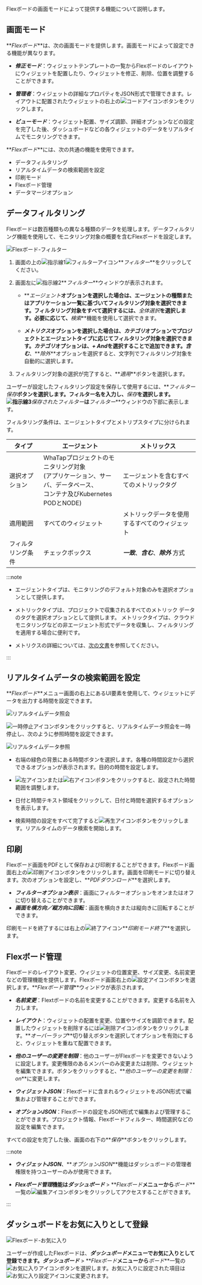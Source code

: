 Flexボードの画面モードによって提供する機能について説明します。

## 画面モード

**_Flexボード_**は、次の画面モードを提供します。画面モードによって設定できる機能が異なります。

-   **_修正モード_**：ウィジェットテンプレートの一覧からFlexボードのレイアウトにウィジェットを配置したり、ウィジェットを修正、削除、位置を調整することができます。

-   **_管理者_**：ウィジェットの詳細なプロパティをJSON形式で管理できます。レイアウトに配置されたウィジェットの右上の![コードアイコン](/img/ico-custom-code.svg)ボタンをクリックします。

-   **_ビューモード_**：ウィジェット配置、サイズ調節、詳細オプションなどの設定を完了した後、ダッシュボードなどの各ウィジェットのデータをリアルタイムでモニタリングできます。

**_Flexボード_**には、次の共通の機能を使用できます。

-   データフィルタリング
-   リアルタイムデータの検索範囲を設定
-   印刷モード
-   Flexボード管理
-   データマージオプション

## データフィルタリング

Flexボードは数百種類もの異なる種類のデータを処理します。データフィルタリング機能を使用して、モニタリング対象の概要を含むFlexボードを設定します。

![Flexボード-フィルター](/img/flexboard-filter.png)

1.  画面の上の![指示線1](/img/number-01.png)![フィルターアイコン](/img/ico-filter.svg)**_フィルター_**をクリックしてください。 

2.  画面左に![指示線2](/img/number-02.png)**_フィルター_**ウィンドウが表示されます。

    -   **_エージェント_**オプションを選択した場合は、エージェントの種類またはアプリケーション一覧に基づいてフィルタリング対象を選択できます。フィルタリング対象をすべて選択するには、**_全体選択_**を選択します。必要に応じて、**_検索_**機能を使用して選択できます。

    -   **_メトリクス_**オプションを選択した場合は、**_カテゴリ_**オプションでプロジェクトとエージェントタイプに応じてフィルタリング対象を選択できます。**_カテゴリ_**オプションは、**_+ And_**を選択することで追加できます。**_含む_**、**_除外_**オプションを選択すると、文字列でフィルタリング対象を自動的に選択します。

3.  フィルタリング対象の選択が完了すると、**_適用_**ボタンを選択します。 

ユーザーが設定したフィルタリング設定を保存して使用するには、**_フィルター保存_**ボタンを選択します。フィルター名を入力し、**_保存_**を選択します。![指示線3](/img/number-03.png)**_保存されたフィルター_**は**_フィルター_**ウィンドウの下部に表示します。

フィルタリング条件は、エージェントタイプとメトリプスタイプに分けられます。

| タイプ       | エージェント                                                                         | メトリックス                        |
| --------- | ------------------------------------------------------------------------------ | ----------------------------- |
| 選択オプション   | WhaTapプロジェクトのモニタリング対象<br/>(アプリケーション、サーバ、データベース、<br/>コンテナ及びKubernetes PODとNODE) | エージェントを含むすべてのメトリックタグ          |
| 適用範囲      | すべてのウィジェット                                                                     | メトリックデータを使用するすべてのウィジェット       |
| フィルタリング条件 | チェックボックス                                                                       | **_一致_**、**_含む_**、**_除外_** 方式 |

:::note

-   エージェントタイプは、モニタリングのデフォルト対象のみを選択オプションとして提供します。

-   メトリックタイプは、プロジェクトで収集されるすべてのメトリック データのタグを選択オプションとして提供します。 メトリックタイプは、クラウドモニタリングなどの非エージェント形式でデータを収集し、フィルタリングを適用する場合に便利です。

-   メトリクスの詳細については、[次の文書](metrics-intro)を参照してください。

:::

## リアルタイムデータの検索範囲を設定

**_Flexボード_**メニュー画面の右上にあるUI要素を使用して、ウィジェットにデータを出力する時間を設定できます。

![リアルタイムデータ照会](/img/flexboard-time-set.png)

![一時停止アイコン](/img/ico-pause.svg)ボタンをクリックすると、リアルタイムデータ照会を一時停止し、次のように参照時間を設定できます。

![リアルタイムデータ参照](/img/flexboard-time-set-pause.png)

-   右端の緑色の背景にある時間ボタンを選択します。各種の時間設定から選択できるオプションが表示されます。目的の時間を設定します。

-   ![左アイコン](/img/left-arrow.svg)または![右アイコン](/img/right-arrow.svg)ボタンをクリックすると、設定された時間範囲を調整します。

-   日付と時間テキスト領域をクリックして、日付と時間を選択するオプションを表示します。

-   検索時間の設定をすべて完了すると![再生アイコン](/img/ico-play-time.svg)ボタンをクリックします。リアルタイムのデータ検索を開始します。

## 印刷

Flexボード画面をPDFとして保存および印刷することができます。Flexボード画面右上の![印刷アイコン](/img/ico-print.svg)ボタンをクリックします。画面を印刷モードに切り替えます。次のオプションを設定し、**_PDFダウンロード_**を選択します。

-   **_フィルターオプション表示_**：画面にフィルターオプションをオンまたはオフに切り替えることができます。
-   **_画面を横方向／縦方向に回転_**：画面を横向きまたは縦向きに回転することができます。

印刷モードを終了するには右上の![終了アイコン](/img/ico-close.svg)**_印刷モード終了_**を選択します。

## Flexボード管理

Flexボードのレイアウト変更、ウィジェットの位置変更、サイズ変更、名前変更などの管理機能を提供します。Flexボード画面右上の![設定アイコン](/img/ico-setting.svg)ボタンを選択します。**_Flexボード管理_**ウィンドウが表示されます。 

-   **_名前変更_**：Flextボードの名前を変更することができます。変更する名前を入力します。

-   **_レイアウト_**：ウィジェットの配置を変更、位置やサイズを調節できます。配置したウィジェットを削除するには![削除アイコン](/img/ico-trash.svg)ボタンをクリックします。**_オーバーラップ_**切り替えボタンを選択してオプションを有効にすると、ウィジェットを重ねて配置できます。

-   **_他のユーザーの変更を制限_**：他のユーザーがFlexボードを変更できないように設定します。変更権限のあるメンバーのみ変更または削除、ウィジェットを編集できます。ボタンをクリックすると、**_他のユーザーの変更を制限：on_**に変更します。

-   **_ウィジェットJSON_**：Flexボードに含まれるウィジェットをJSON形式で編集および管理することができます。

-   **_オプションJSON_**：Flexボードの設定をJSON形式で編集および管理することができます。プロジェクト情報、Flexボードフィルター、時間選択などの設定を編集できます。

すべての設定を完了した後、画面の右下の**_保存_**ボタンをクリックします。

:::note

-   **_ウィジェットJSON_**、**_オプションJSON_**機能はダッシュボードの管理者権限を持つユーザーのみが使用できます。

-   **_Flexボード管理_**機能は**_ダッシュボード_** > **_Flexボード_**メニューから**_ボード_**一覧の![編集アイコン](/img/ico-edit.svg)ボタンをクリックしてアクセスすることができます。

:::

## ダッシュボードをお気に入りとして登録

![Flexボード-お気に入り](/img/flexboard-favorite.png)

ユーザーが作成したFlexボードは、**_ダッシュボード_**メニューでお気に入りとして登録できます。**_ダッシュボード_** > **_Flexボード_**メニューから**_ボード_**一覧の![お気に入りアイコン](/img/ico-favorite.svg)ボタンを選択します。お気に入りに設定された項目は![お気に入り設定アイコン](/img/ico-favorite-check.svg)に変更されます。

